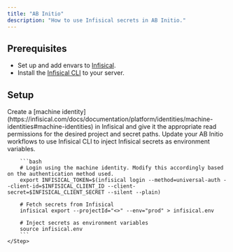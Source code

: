 ```yaml
---
title: "AB Initio"
description: "How to use Infisical secrets in AB Initio."
---
```


## Prerequisites

- Set up and add envars to [Infisical](https://app.infisical.com).
- Install the [Infisical CLI](https://infisical.com/docs/cli/overview) to your server.

## Setup

<Steps>
    <Step title="Authorize Infisical for AB Initio">
        Create a [machine identity](https://infisical.com/docs/documentation/platform/identities/machine-identities#machine-identities) in Infisical and give it the appropriate read permissions for the desired project and secret paths.
    </Step>
    <Step title="Add Infisical CLI to your workflow">
        Update your AB Initio workflows to use Infisical CLI to inject Infisical secrets as environment variables.
    
        ```bash
        # Login using the machine identity. Modify this accordingly based on the authentication method used.
        export INFISICAL_TOKEN=$(infisical login --method=universal-auth --client-id=$INFISICAL_CLIENT_ID --client-secret=$INFISICAL_CLIENT_SECRET --silent --plain)

        # Fetch secrets from Infisical
        infisical export --projectId="<>" --env="prod" > infisical.env

        # Inject secrets as environment variables
        source infisical.env
        ```
    </Step>

</Steps>
